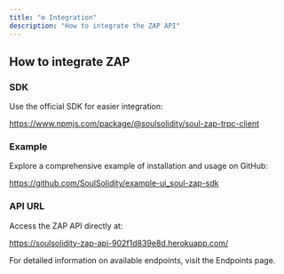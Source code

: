 ```yaml
---
title: "⚙️ Integration"
description: "How to integrate the ZAP API"
---
```


## How to integrate ZAP


### SDK
Use the official SDK for easier integration:

https://www.npmjs.com/package/@soulsolidity/soul-zap-trpc-client

### Example
Explore a comprehensive example of installation and usage on GitHub:

https://github.com/SoulSolidity/example-ui_soul-zap-sdk

### API URL
Access the ZAP API directly at:

https://soulsolidity-zap-api-902f1d839e8d.herokuapp.com/

For detailed information on available endpoints, visit the Endpoints page.
